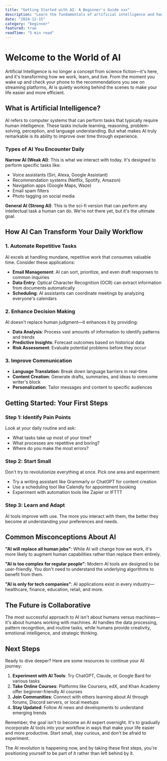 ```yaml
---
title: "Getting Started with AI: A Beginner's Guide xxx"
description: "Learn the fundamentals of artificial intelligence and how it can transform your daily workflow."
date: "2024-12-15"
category: "beginner"
featured: true
readTime: "5 min read"
---
```


# Welcome to the World of AI

Artificial Intelligence is no longer a concept from science fiction—it's here, and it's transforming how we work, learn, and live. From the moment you wake up and check your phone to the recommendations you see on streaming platforms, AI is quietly working behind the scenes to make your life easier and more efficient.

## What is Artificial Intelligence?

AI refers to computer systems that can perform tasks that typically require human intelligence. These tasks include learning, reasoning, problem-solving, perception, and language understanding. But what makes AI truly remarkable is its ability to improve over time through experience.

### Types of AI You Encounter Daily

**Narrow AI (Weak AI)**: This is what we interact with today. It's designed to perform specific tasks like:
- Voice assistants (Siri, Alexa, Google Assistant)
- Recommendation systems (Netflix, Spotify, Amazon)
- Navigation apps (Google Maps, Waze)
- Email spam filters
- Photo tagging on social media

**General AI (Strong AI)**: This is the sci-fi version that can perform any intellectual task a human can do. We're not there yet, but it's the ultimate goal.

## How AI Can Transform Your Daily Workflow

### 1. Automate Repetitive Tasks
AI excels at handling mundane, repetitive work that consumes valuable time. Consider these applications:

- **Email Management**: AI can sort, prioritize, and even draft responses to common inquiries
- **Data Entry**: Optical Character Recognition (OCR) can extract information from documents automatically
- **Scheduling**: AI assistants can coordinate meetings by analyzing everyone's calendars

### 2. Enhance Decision Making
AI doesn't replace human judgment—it enhances it by providing:

- **Data Analysis**: Process vast amounts of information to identify patterns and trends
- **Predictive Insights**: Forecast outcomes based on historical data
- **Risk Assessment**: Evaluate potential problems before they occur

### 3. Improve Communication
- **Language Translation**: Break down language barriers in real-time
- **Content Creation**: Generate drafts, summaries, and ideas to overcome writer's block
- **Personalization**: Tailor messages and content to specific audiences

## Getting Started: Your First Steps

### Step 1: Identify Pain Points
Look at your daily routine and ask:
- What tasks take up most of your time?
- What processes are repetitive and boring?
- Where do you make the most errors?

### Step 2: Start Small
Don't try to revolutionize everything at once. Pick one area and experiment:

- Try a writing assistant like Grammarly or ChatGPT for content creation
- Use a scheduling tool like Calendly for appointment booking
- Experiment with automation tools like Zapier or IFTTT

### Step 3: Learn and Adapt
AI tools improve with use. The more you interact with them, the better they become at understanding your preferences and needs.

## Common Misconceptions About AI

**"AI will replace all human jobs"**: While AI will change how we work, it's more likely to augment human capabilities rather than replace them entirely.

**"AI is too complex for regular people"**: Modern AI tools are designed to be user-friendly. You don't need to understand the underlying algorithms to benefit from them.

**"AI is only for tech companies"**: AI applications exist in every industry—healthcare, finance, education, retail, and more.

## The Future is Collaborative

The most successful approach to AI isn't about humans versus machines—it's about humans working with machines. AI handles the data processing, pattern recognition, and routine tasks, while humans provide creativity, emotional intelligence, and strategic thinking.

## Next Steps

Ready to dive deeper? Here are some resources to continue your AI journey:

1. **Experiment with AI Tools**: Try ChatGPT, Claude, or Google Bard for various tasks
2. **Take Online Courses**: Platforms like Coursera, edX, and Khan Academy offer beginner-friendly AI courses
3. **Join Communities**: Connect with others learning about AI through forums, Discord servers, or local meetups
4. **Stay Updated**: Follow AI news and developments to understand emerging trends

Remember, the goal isn't to become an AI expert overnight. It's to gradually incorporate AI tools into your workflow in ways that make your life easier and more productive. Start small, stay curious, and don't be afraid to experiment.

The AI revolution is happening now, and by taking these first steps, you're positioning yourself to be part of it rather than left behind by it.